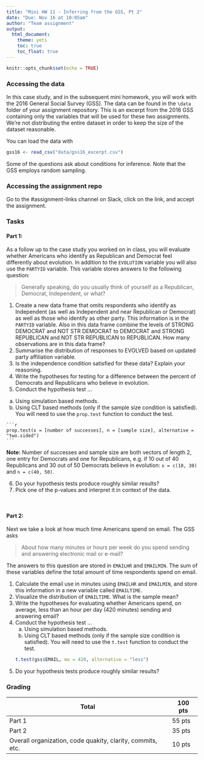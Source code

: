 ```yaml
---
title: "Mini HW 11 - Inferring from the GSS, Pt 2"
date: "Due: Nov 16 at 10:05am"
author: "Team assignment"
output: 
  html_document: 
    theme: yeti
    toc: true
    toc_float: true
---
```


```r
knitr::opts_chunk$set(echo = TRUE)
```

### Accessing the data

In this case study, and in the subsequent mini homework, you will work with the 2016
General Social Survey (GSS). The data can be found in the `\data` folder of your 
assignment repository. This is an excerpt from the 2016 GSS containing only the variables 
that will be used for these two assignments. We're not distributing the entire dataset
in order to keep the size of the dataset reasonable.

You can load the data with

```r
gss16 <- read_csv("data/gss16_excerpt.csv")
```

Some of the questions ask about conditions for inference. Note that the GSS employs 
random sampling.

### Accessing the assignment repo

Go to the #assignment-links channel on Slack, click on the link, and accept the assignment.

### Tasks

#### Part 1:

As a follow up to the case study you worked on in class, you will evaluate whether Americans 
who identify as Republican and Democrat feel differently about evolution. In addition to the
`EVOLUTION` variable you will also use the `PARTYID` variable. This variable stores answers
to the following question:

> Generally speaking, do you usually think of yourself as a Republican, Democrat, Independent, or what?

1. Create a new data frame that omits respondents who identify as Independent (as well as Independent and near Republican or Democrat) as well as those who identify as other party. This information is in the `PARTYID` variable. Also in this data frame combine the levels of STRONG DEMOCRAT and NOT STR DEMOCRAT to DEMOCRAT and STRONG REPUBLICAN and NOT STR REPUBLICAN to REPUBLICAN. How many observations are in this data frame?
2. Summarise the distribution of responses to EVOLVED based on updated party affiliation variable.
3. Is the independence condition satisfied for these data? Explain your reasoning.
4. Write the hypotheses for testing for a difference between the percent of Democrats and Republicans who believe in evolution.
5. Conduct the hypothesis test ...
  a. Using simulation based methods.
  b. Using CLT based methods (only if the sample size condition is satisfied). You will need to use the `prop.test` function to conduct the test.
     
    ```r
    prop.test(x = [number of successes], n = [sample size], alternative = "two.sided")
    ```

**Note:** Number of successes and sample size are both vectors of length 2, one entry for Democrats and one for Republicans, e.g. if 10 out of 40 Republicans and 30 out of 50 Democrats believe in evolution: `x = c(10, 30)` and `n = c(40, 50)`.

6. Do your hypothesis tests produce roughly similar results?
7. Pick one of the p-values and interpret it in context of the data.

<br>

#### Part 2:

Next we take a look at how much time Americans spend on email. The GSS asks

> About how many minutes or hours per week do you spend sending and answering electronic mail or e-mail?

The answers to this question are stored in `EMAILHR` and `EMAILMIN`. The sum of these variables
define the total amount of time respondents spend on email.

1. Calculate the email use in minutes using `EMAILHR` and `EMAILMIN`, and store this information
in a new variable called `EMAILTIME`.
2. Visualize the distribution of `EMAILTIME`. What is the sample mean?
3. Write the hypotheses for evaluating whether Americans spend, on average, less than an hour per day (420 minutes) sending and answering email?
4. Conduct the hypothesis test ...
    a. Using simulation based methods.
    b. Using CLT based methods (only if the sample size condition is satisfied). You will need to use the `t.test` function to conduct the test.
     
    ```r
    t.test(gss$EMAIL, mu = 420, alternative = "less")
    ```
     
5. Do your hypothesis tests produce roughly similar results?

### Grading

Total                                                       | 100 pts
------------------------------------------------------------|--------
Part 1                                                      | 55 pts
Part 2                                                      | 35 pts
Overall organization, code quakity, clarity, commits, etc.  | 10 pts

